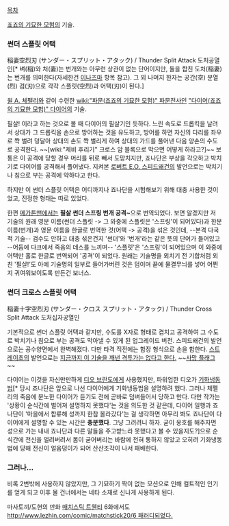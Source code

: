 [[목차]]

[[죠죠의 기묘한 모험]]의 기술.

=== 썬더 스플릿 어택 ===
稲妻空烈刃 (サンダー・スプリット・アタック) / Thunder Split Attack
도처공열인[* 벼(稲)와 처(妻)는 번개와는 아무런 상관이 없는 단어이지만, 둘을 합친 도처(稲妻)는 번개를 의미한다(자세한건 [[이나즈마]] 항목 참고). 그 외 나머지 한자는 공간(空) 분열(烈) 검(刃)으로 각각 스플릿(空烈)과 어택(刃)이 된다.]

[[윌 A. 체펠리]]와 같이 수련한 [[wiki:"파문(죠죠의 기묘한 모험)" 파문]]전사인 [["다이어(죠죠의 기묘한 모험)" 다이어]]의 기술.

필살! 이라고 하는 것으로 볼 때 다이어의 필살기인 듯하다. 느린 속도로 드롭킥을 날려서 상대가 그 드롭킥을 손으로 방어하는 것을 유도하고, 방어를 하면 자신의 다리를 좌우로 쫙 벌려 덩달아 상대의 손도 쫙 벌리게 하여 상대의 가드를 풀어낸 다음 양손의 수도로 공격한다. ~~[wiki:"제비 후리기" 크로스 암 블록으로 막으면 어떻게 하라고?]~~ 보통은 이 공격에 당할 경우 머리를 뒤로 빼서 도망치지만, 죠나단은 부상을 각오하고 박치기로 다이어를 공격해서 풀어냈다. 지켜본 [[로버트 E.O. 스피드왜건]]의 발언으로는 박치기나 침으로 부는 공격에 약하다고 한다.

하지만 이 썬더 스플릿 어택은 어디까지나 죠나단을 시험해보기 위해 대충 사용한 것이었고, 진정한 형태는 따로 있었다.

한편 [[메가톤맨]]에서는 '''필살 썬더 스프링 번개 공격~'''으로 번역되었다. 보면 알겠지만 저 기술의 원래 영문 이름(썬더 스플릿 -> 그 와중에 스플릿은 '스프링'이 되어있다)과 한문 이름(번개)과 영문 이름을 한글로 번역한 것(어택 -> 공격)을 섞은 것인데, --본격 다국적 기술-- 검수도 안하고 대충 섞은건지 '썬더'와 '번개'라는 같은 뜻의 단어가 들어있고 --어둠에 다크에서 죽음의 데스를 느끼며-- '스플릿'은 '스프링'이 되어있으며 이 와중에 어택만 홀로 한글로 번역되어 '공격'이 되었다. 원래는 기술명을 외치기 전 기합처럼 외친 '필살!'도 아예 기술명의 일부로 들어가버린 것은 덤이며 끝에 물결무늬를 넣어 어쩐지 귀여워보이도록 만든건 보너스.

=== 썬더 크로스 스플릿 어택 ===
稲妻十字空烈刃 (サンダー・クロス スプリット・アタック) / Thunder Cross Split Attack
도처십자공열인

기본적으로 썬더 스플릿 어택과 같지만, 수도를 X자로 형태로 겹치고 공격하여 그 수도로 박치기나 침으로 부는 공격도 막아낼 수 있게 된 업그레이드 버전. 스피드왜건의 발언으로는 공수양면에서 완벽해졌다. 다만 타격 직전에는 합장 형식으로 손을 합한다. [[스트레이초]]의 발언으로는 [[한 번도 없었다|지금까지 이 기술을 깨낸 격투가는 없다고 한다.]] ~~[[사망 플래그]]~~

다이어는 이것을 자신만만하게 [[디오 브란도]]에게 사용했지만, 파워업한 디오가 [[기화냉동법]][* 당시 죠나단은 앞으로 나선 다이어에게 기화냉동법을 설명하려 했다. 그러나 체펠리의 죽음에 분노한 다이어가 듣기도 전에 곧바로 덤벼들어서 당하고 만다. 다만 작가는 '상황이 순식간에 벌어져 설명하지 못했다'는 것을 의도한 것 같은데, 다이어 일행과 죠나단이 '마을에서 합류해 성까지 한참 올라갔다'는 걸 생각하면 아무리 봐도 죠나단이 다이어에게 설명할 수 있는 시간은 '''충분했다'''. 그냥 그려려니 하자. 굳이 옹호를 해주자면 성으로 가는 내내 죠나단과 다른 말들을 주고받느라 못했다고 볼 수 있을지도?]으로 순식간에 전신을 얼려버려서 몸이 굳어버리는 바람에 전혀 통하지 않았고 오히려 기화냉동법에 당해 전신이 얼음덩이가 되어 산산조각이 나서 패배한다.

=== 그러나… ===
비록 2번밖에 사용하지 않았지만, 그 기묘하기 짝이 없는 모션으로 인해 컬트적인 인기를 얻게 되고 이후 물 건너에서는 네타 소재로 신나게 사용하게 된다.

마사토끼/도현의 만화 [[매치스틱 트웬티]] 6화에서도 [[http://www.lezhin.com/comic/matchstick20/6 패러디되었다.]]
